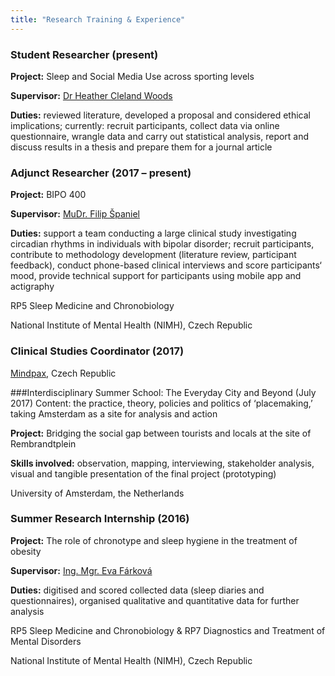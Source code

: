```yaml
---
title: "Research Training & Experience"
---
```

### Student Researcher (present)
**Project:** Sleep and Social Media Use across sporting levels

**Supervisor:** [Dr Heather Cleland Woods](https://www.gla.ac.uk/schools/psychology/staff/heatherwoods/)

**Duties:** reviewed literature, developed a proposal and considered ethical implications; currently: recruit participants, collect data via online questionnaire, wrangle data and carry out statistical analysis, report and discuss results in a thesis and prepare them for a journal article

### Adjunct Researcher (2017 – present)
**Project:** BIPO 400

**Supervisor:** [MuDr. Filip Španiel](https://www.researchgate.net/profile/Filip_Spaniel)

**Duties:** support a team conducting a large clinical study investigating circadian rhythms in individuals with bipolar disorder; recruit participants, contribute to methodology development (literature review, participant feedback), conduct phone-based clinical interviews and score participants‘ mood, provide technical support for participants using mobile app and actigraphy 

RP5 Sleep Medicine and Chronobiology

National Institute of Mental Health (NIMH), Czech Republic

### Clinical Studies Coordinator (2017)
[Mindpax](https://mindpax.me/en/), Czech Republic

###Interdisciplinary Summer School: The Everyday City and Beyond (July 2017)
Content: the practice, theory, policies and politics of ‘placemaking,' taking Amsterdam as a site for analysis and action

**Project:** Bridging the social gap between tourists and locals at the site of Rembrandtplein

**Skills involved:** observation, mapping, interviewing, stakeholder analysis, visual and tangible presentation of the final project (prototyping)   

University of Amsterdam, the Netherlands 


### Summer Research Internship (2016)
**Project:** The role of chronotype and sleep hygiene in the treatment of obesity 

**Supervisor:** [Ing. Mgr. Eva Fárková](http://www.nudz.cz/en/employee/?id=521)

**Duties:** digitised and scored collected data (sleep diaries and questionnaires), organised qualitative and quantitative data for further analysis

RP5 Sleep Medicine and Chronobiology & RP7 Diagnostics and Treatment of Mental Disorders 

National Institute of Mental Health (NIMH), Czech Republic 



